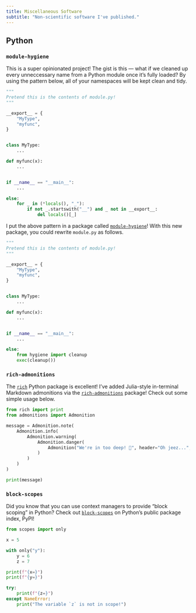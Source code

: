 ```yaml
---
title: Miscellaneous Software
subtitle: "Non-scientific software I've published."
---
```


## Python

### `module-hygiene`

This is a super opinionated project! The gist is this --- what if we cleaned up every unneccessary 
name from a Python module once it's fully loaded? By using the pattern below, all of your namespaces 
will be kept clean and tidy. 

```python
"""
Pretend this is the contents of module.py!
"""

__export__ = {
    "MyType",
    "myfunc",
}


class MyType:
    ...

def myfunc(x): 
    ...


if __name__ == "__main__":
    ...

else:
    for _ in (*locals(), "_"):
        if not _.startswith("__") and _ not in __export__:
            del locals()[_]

```

I put the above pattern in a package called [`module-hygiene`](https://pypi.org/project/module-hygiene/)!
With this new package, you could rewrite `module.py` as follows.

```python
"""
Pretend this is the contents of module.py!
"""

__export__ = {
    "MyType",
    "myfunc",
}


class MyType:
    ...

def myfunc(x): 
    ...


if __name__ == "__main__":
    ...

else:
    from hygiene import cleanup
    exec(cleanup())

```

### `rich-admonitions`

The [`rich`](https://github.com/textualizeio/rich) Python package is excellent! I've added Julia-style 
in-terminal Markdown admonitions via the [`rich-admonitions`](https://pypi.org/project/rich-admonitions/) 
package! Check out some simple usage below.

```python
from rich import print
from admonitions import Admonition

message = Admonition.note(
    Admonition.info(
        Admonition.warning(
            Admonition.danger(
                Admonition("We're in too deep! 🥽", header="Oh jeez...", style="purple")
            )
        )
    )
)

print(message)
```

### `block-scopes`

Did you know that you can use context managers to provide "block scoping" in Python?
Check out [`block-scopes`](https://pypi.org/project/block-scopes/) on Python's public package index,
PyPI!

```python
from scopes import only

x = 5

with only("y"):
    y = 6
    z = 7

print(f"{x=}")
print(f"{y=}")

try:
    print(f"{z=}")
except NameError:
    print("The variable `z` is not in scope!")
```